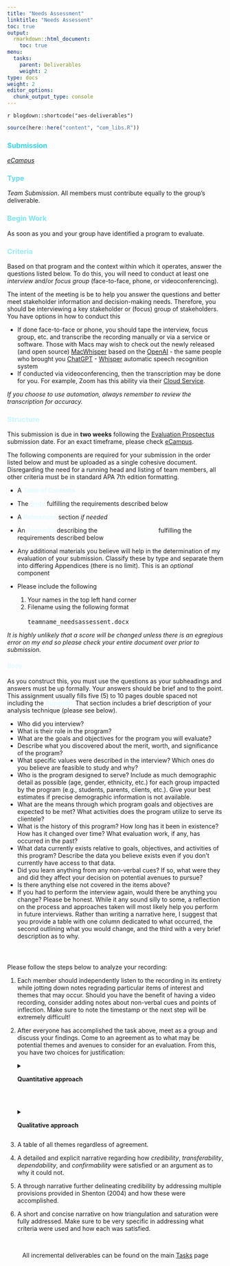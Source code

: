 ```yaml
---
title: "Needs Assessment"
linktitle: "Needs Assessent"
toc: true
output:
  rmarkdown::html_document:
    toc: true
menu:
  tasks:
    parent: Deliverables
    weight: 2
type: docs
weight: 2
editor_options: 
  chunk_output_type: console
---
```


`r blogdown::shortcode("aes-deliverables")`

```r
source(here::here("content", "com_libs.R"))
```


### <span style="color:#35d6ed">Submission</span>
<i>[eCampus](https://ecampus.wvu.edu)</i>

### <span style="color:#65ddef">Type</span>

<i>Team Submission</i>. All members must contribute equally to the group's deliverable.

### <span style="color:#7ae5f5">Begin Work</span>

As soon as you and your group have identified a program to evaluate.

### <span style="color:#97ebf4">Criteria</span>

Based on that program and the context within which it operates, answer the questions listed below. To do this, you will need to conduct at least one *interview* and/or *focus group* (face-to-face, phone, or videoconferencing). 

The intent of the meeting is be to help you answer the questions and better meet stakeholder information and decision-making needs. Therefore, you should be interviewing a key stakeholder or (focus) group of stakeholders. You have options in how to conduct this

- If done face-to-face or phone, you should tape the interview, focus group, etc. and transcribe the recording manually or via a service or software. Those with Macs may wish to check out the newly released (and open source) [MacWhisper](https://goodsnooze.gumroad.com/l/macwhisper) based on the [OpenAI](https://openai.com) - the same people who brought you [ChatGPT](https://openai.com/blog/chatgpt/) -  [Whisper](https://openai.com/blog/whisper/) automatic speech recognition system
- If conducted via videoconferencing, then the transcription may be done for you. For example, Zoom has this ability via their [Cloud Service](https://support.zoom.us/hc/en-us/articles/115004794983-Using-audio-transcription-for-cloud-recordings-).

<i>If you choose to use automation, always remember to review the transcription for accuracy.</i>

### <span style="color:#c9f6ff">Structure</span>

This submission is due in **two weeks** following the [Evaluation Prospectus](/deliverables/01-evaluation-prospectus/) submission date. For an exact timeframe, please check [eCampus](https://ecampus.wvu.edu/). 

The following components are required for your submission in the order listed below and must be uploaded as a single cohesive document. Disregarding the need for a running head and listing of team members, all other criteria must be in standard APA 7th edition formatting.

+ A <span style="color:#e3faff; font-weight:bold;">Table of Contents</span>

+ The <a href="#span-stylecolore3faffbodyspan" style="color:#e3faff;font-weight:bold;text-decoration:underline;">Body</a> fulfilling the requirements described below

+ A <span style="color:#e3faff; font-weight:bold;">References</span> section *if needed*

+ An <span style="color:#e3faff; font-weight:bold;">Appendix</span> describing the <a href="#span-stylecolorfcffffanalysis-techniquespan" style="color:#fcffff;font-weight:bold;text-decoration:underline;">Analysis Technique</a> fulfilling the requirements described below

+ Any additional materials you believe will help in the determination of my evaluation of your submission. Classify these by type and separate them into differing Appendices (there is no limit). This is an *optional* component

+ Please include the following
  1. Your names in the top left hand corner
  2. Filename using the following format 
  <br>
  <br>
  <kbd>teamname_needsassessent.docx</kbd>
  
<i>It is highly unlikely that a score will be changed unless there is an egregious error on my end so please check your entire document over prior to submission.</i>

#### <span style="color:#e3faff">Body</span>

As you construct this, you must use the questions as your subheadings and answers must be up formally. Your answers should be brief and to the point. This assignment usually fills five (5) to 10 pages double spaced not including the <span style="color:#e3faff; font-weight:bold;">Appendix</span> That section includes a brief description of your analysis technique (please see below).

+ Who did you interview? 
+ What is their role in the program? 
+ What are the goals and objectives for the program you will evaluate?
+ Describe what you discovered about the merit, worth, and significance of the program? 
+ What specific values were described in the interview? Which ones do you believe are feasible to study and why?
+ Who is the program designed to serve? Include as much demographic detail as possible (age, gender, ethnicity, etc.) for each group impacted by the program (e.g., students, parents, clients, etc.). Give your best estimates if precise demographic information is not available.
+ What are the means through which program goals and objectives are expected to be met? What activities does the program utilize to serve its clientele?
+ What is the history of this program? How long has it been in existence? How has it changed over time? What evaluation work, if any, has occurred in the past?
+ What data currently exists relative to goals, objectives, and activities of this program? Describe the data you believe exists even if you don’t currently have access to that data.
+ Did you learn anything from any non-verbal cues? If so, what were they and did they affect your decision on potential avenues to pursue?
+ Is there anything else not covered in the items above?
+ If you had to perform the interview again, would there be anything you change? Please be honest. While it any sound silly to some, a reflection on the process and approaches taken will most likely help you perform in future interviews. Rather than writing a narrative here, I suggest that you provide a table with one column dedicated to what occurred, the second outlining what you would change, and the third with a very brief description as to why.

#### <span style="color:#fcffff">Analysis Technique</span>

Please follow the steps below to analyze your recording:

1. Each member should independently listen to the recording in its entirety while jotting down notes regrading particular items of interest and themes that may occur. Should you have the benefit of having a video recording, consider adding notes about non-verbal cues and points of inflection. Make sure to note the timestamp or the next step will be extremely difficult!

2. After everyone has accomplished the task above, meet as a group and discuss your findings. Come to an agreement as to what may be potential themes and avenues to consider for an evaluation. From this, you have two choices for justification:
    <div id="anchorwk1"> 
    <details>
    <summary>
    <b>Quantitative approach</b>
    </summary>
    <br>
    <p>
    Consider using an agreement scaling like a <a href="/handouts/Kappa Statistic.pdf" target="blank">Kappa Statistic</a> as your justification. Then provide a clear and concise narrative on your process, your agreement threshold and what criteria were used (i.e. please just don’t simply say we agreed on theme X because we felt like it, rather provide actual criteria for agreement). Please submit the final agreement measures delineated by theme in addition to the aggregated agreement score and description. To clarify, you will be required to submit the following in the <span style="color:#e3faff; font-weight:bold;">Appendix</span>:
    
    - A table of all themes and corresponding agreement rating by theme. Please rearrange the themes by agreement rating going from greatest to least.
    
    - An aggregated and specific list of criteria used for agreement. If some of these are theme specific, please note that. 
    
    - A short and concise narrative explain the process, criteria, and benchmarks for agreement. Include the final agreement score and what scaling you used.
    </p>
    </details>
    </div>
    <br>
    <div id="anchorwk2">
    <details>
    <summary>
    <b>Qualitative approach</b>
    </summary>
    <br>
    <p> 
    Should you choose not to use an agreement scaling, describe the process in a clear manner and in great detail within your <span style="color:#e3faff; font-weight:bold;">Appendix</span>. Read over <a href="/handouts/Shenton%20(2004).pdf" target="blank">Shenton (2004)</a> and ensure that you address all four of Guba’s constructs provided on p. 64. Most importantly, provide a narrative on how triangulation and saturation were fully addressed. To clarify, you will be required to submit the following in the appendix:
      
    - A table of all themes regardless of agreement. 
    
    - A detailed and explicit narrative regarding how *credibility*, *transferability*, *dependability*, and *confirmability* were satisfied or an argument as to why it could not.
    
    - A through narrative further delineating credibility by addressing multiple provisions provided in Shenton (2004) and how these were accomplished.
    
    - A short and concise narrative on how triangulation and saturation were fully addressed. Make sure to be very specific in addressing what criteria were used and how each was satisfied. 
    </p>
    </details>
    </div>
    <br>

<center>
<p id="rounded_corners">
All incremental deliverables can be found on the main <a href="/tasks/#deliverables">Tasks</a> page
<p>
</center>